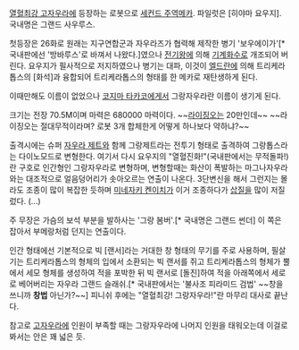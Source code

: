 {{{#!html
<object width="420" height="315"><param name="movie" value="http://www.youtube.com/v/Lo8Stx6r8_0?version=3&amp;hl=ko_KR"></param><param name="allowFullScreen" value="true"></param><param name="allowscriptaccess" value="always"></param><embed src="http://www.youtube.com/v/Lo8Stx6r8_0?version=3&amp;hl=ko_KR" type="application/x-shockwave-flash" width="420" height="315" allowscriptaccess="always" allowfullscreen="true"></embed></object>
}}}
[[열혈최강 고자우라]]에 등장하는 로봇으로 [[세컨드 주역메카]]. 파일럿은 [히야마 요우지]. 국내명은 그랜드 사우루스. 

첫등장은 26화로 원래는 지구연합군과 자우라즈가 협력해 제작한 병기 '보우에이가'[* 국내판에선 '방바루스'로 바껴서 나왔다.]였으나 [[전기왕]]에 의해 [[기계화수]]로 개조되어 버린다. 요우지가 필사적으로 저지하였으나 병기는 대파, 이것이 [[엘드란]]에 의해 트리케라톱스의 [화석]과 융합되어 트리케라톱스의 형태를 한 메카로 재탄생하게 된다.

이때만해도 이름이 없었으나 [[코지마 타카코]]에게서 그랑자우라란 이름이 생기게 된다.

크기는 전장 70.5M이며 마력은 680000 마력이다. ~~[[라이징오]]는 20만인데~~ ~~라이징오는 절대무적이라며? 로봇 3개 합체한게 어떻게 하나보다 약하냐?~~

{{{#!html
<object width="420" height="315"><param name="movie" value="http://www.youtube.com/v/fe2oLRgX6eg?version=3&amp;hl=ko_KR"></param><param name="allowFullScreen" value="true"></param><param name="allowscriptaccess" value="always"></param><embed src="http://www.youtube.com/v/fe2oLRgX6eg?version=3&amp;hl=ko_KR" type="application/x-shockwave-flash" width="420" height="315" allowscriptaccess="always" allowfullscreen="true"></embed></object>
}}}
출격시에는 슈퍼 [[자우라 제트]]와 함께 그랑제트라는 전투기 형태로 출격하여 그랑톱스라는 다이노모드로 변형한다. 여기서 다시 요우지의 "열혈진화!"(국내판에서는 무적돌파!)란 구호로 인간형인 그랑자우라로 변형하며, 변형할때는 화산이 폭발하는 마그나자우라와는 대조적으로 얼음덩어리가 솟아오르는 연출이 나온다. 3단변신을 해서 그런지는 몰라도 조종이 많이 복잡한 듯하며 [[미네자키 켄이치]]가 이거 조종하다가 [[삽질]]을 많이 저질렀다. (...)
 
주 무장은 가슴의 보석 부분을 발하사는 '그랑 봄버'.[* 국내명은 그랜드 썬더] 이 쪽은 잡아서 부메랑처럼 던지는 연출이다.

인간 형태에선 기본적으로 빅 [랜서]라는 거대한 창 형태의 무기를 주로 사용하며, 필살기는 트리케라톱스의 형체의 입에서 소환되는 빅 랜서를 쥐고 트리케라톱스의 형체가 뿔에서 세모 형체를 생성하여 적을 포박한 뒤 빅 랜서로 [돌진]하여 적을 아래쪽에서 세로로 베어버리는 자우라 그랜드 슬래쉬.[* 국내판에서는 '불사조 피라미드 검법' ~~창을 쓰니까 '''창법''' 아닌가?~~] 피니쉬 후에는 "열혈최강! 그랑자우라!"란 마무리 대사로 끝난다.

참고로 [[고자우라]]에 인원이 부족할 때는 그랑자우라에 나머지 인원을 태워오는데 이걸로 봐서는 안은 꽤 넓은 듯.
